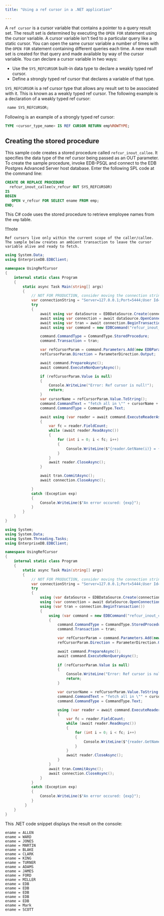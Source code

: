 ```yaml
---
title: "Using a ref cursor in a .NET application"

---
```


<div id="using_a_ref_cursor_in_a_net_application" class="registered_link"></div>

A `ref cursor` is a cursor variable that contains a pointer to a query result set. The result set is determined by executing the `OPEN FOR` statement using the cursor variable. A cursor variable isn't tied to a particular query like a static cursor. You can open the same cursor variable a number of times with the `OPEN FOR` statement containing different queries each time. A new result set is created for that query and made available by way of the cursor variable. You can declare a cursor variable in two ways:

-   Use the `SYS_REFCURSOR` built-in data type to declare a weakly typed ref cursor.
-   Define a strongly typed ref cursor that declares a variable of that type.

`SYS_REFCURSOR` is a ref cursor type that allows any result set to be associated with it. This is known as a weakly typed ref cursor. The following example is a declaration of a weakly typed ref cursor:

```sql
 name SYS_REFCURSOR;
```

Following is an example of a strongly typed ref cursor:

```sql
TYPE <cursor_type_name> IS REF CURSOR RETURN emp%ROWTYPE;
```

## Creating the stored procedure

This sample code creates a stored procedure called `refcur_inout_callee`. It specifies the data type of the ref cursor being passed as an OUT parameter. To create the sample procedure, invoke EDB-PSQL and connect to the EDB Postgres Advanced Server host database. Enter the following SPL code at the command line:

```sql
CREATE OR REPLACE PROCEDURE
  refcur_inout_callee(v_refcur OUT SYS_REFCURSOR)
IS
BEGIN
   OPEN v_refcur FOR SELECT ename FROM emp;
END;
```

This C# code uses the stored procedure to retrieve employee names from the `emp` table.

!!!note

    Ref cursors live only within the current scope of the caller/callee. The sample below creates an ambient transaction to leave the cursor variable alive and ready to fetch.


<TabContainer syncKey="sample">
<Tab title=".NET">

```csharp
using System.Data;
using EnterpriseDB.EDBClient;

namespace UsingRefCursor
{
    internal static class Program
    {
        static async Task Main(string[] args)
        {
            // NOT FOR PRODUCTION, consider moving the connection string in a configuration file
            var connectionString = "Server=127.0.0.1;Port=5444;User Id=enterprisedb;Password=edb;Database=edb";
            try
            {
                await using var dataSource = EDBDataSource.Create(connectionString);
                await using var connection = await dataSource.OpenConnectionAsync();
                await using var tran = await connection.BeginTransactionAsync();
                await using var command = new EDBCommand("refcur_inout_callee", connection);

                command.CommandType = CommandType.StoredProcedure;
                command.Transaction = tran;

                var refCursorParam = command.Parameters.Add(new EDBParameter("refCursor", EDBTypes.EDBDbType.Refcursor));
                refCursorParam.Direction = ParameterDirection.Output;

                await command.PrepareAsync();
                await command.ExecuteNonQueryAsync();

                if (refCursorParam.Value is null)
                {
                    Console.WriteLine("Error: Ref cursor is null!");
                    return;
                }
                var cursorName = refCursorParam.Value.ToString();
                command.CommandText = "fetch all in \"" + cursorName + "\"";
                command.CommandType = CommandType.Text;

                await using (var reader = await command.ExecuteReaderAsync())
                {
                    var fc = reader.FieldCount;
                    while (await reader.ReadAsync())
                    {
                        for (int i = 0; i < fc; i++)
                        {
                            Console.WriteLine($"{reader.GetName(i)} = {reader.GetString(i)}");
                        }
                    }
                    await reader.CloseAsync();
                }

                await tran.CommitAsync();
                await connection.CloseAsync();

            }
            catch (Exception exp)
            {
                Console.WriteLine($"An error occured: {exp}");
            }
        }
    }
}
```

</Tab>
<Tab title=".NET Framework">

```csharp
using System;
using System.Data;
using System.Threading.Tasks;
using EnterpriseDB.EDBClient;

namespace UsingRefCursor
{
    internal static class Program
    {
        static async Task Main(string[] args)
        {
            // NOT FOR PRODUCTION, consider moving the connection string in a configuration file
            var connectionString = "Server=127.0.0.1;Port=5444;User Id=enterprisedb;Password=edb;Database=edb";
            try
            {
                using (var dataSource = EDBDataSource.Create(connectionString))
                using (var connection = await dataSource.OpenConnectionAsync())
                using (var tran = connection.BeginTransaction())
                {
                    using (var command = new EDBCommand("refcur_inout_callee", connection))
                    {
                        command.CommandType = CommandType.StoredProcedure;
                        command.Transaction = tran;

                        var refCursorParam = command.Parameters.Add(new EDBParameter("refCursor", EDBTypes.EDBDbType.Refcursor));
                        refCursorParam.Direction = ParameterDirection.Output;

                        await command.PrepareAsync();
                        await command.ExecuteNonQueryAsync();
                        
                        if (refCursorParam.Value is null)
                        {
                            Console.WriteLine("Error: Ref cursor is null!");
                            return;
                        }

                        var cursorName = refCursorParam.Value.ToString();
                        command.CommandText = "fetch all in \"" + cursorName + "\"";
                        command.CommandType = CommandType.Text;

                        using (var reader = await command.ExecuteReaderAsync())
                        {
                            var fc = reader.FieldCount;
                            while (await reader.ReadAsync())
                            {
                                for (int i = 0; i < fc; i++)
                                {
                                    Console.WriteLine($"{reader.GetName(i)} = {reader.GetString(i)}");
                                }
                            }
                            await reader.CloseAsync();
                        }
                    }
                    await tran.CommitAsync();
                    await connection.CloseAsync();
                }
            }
            catch (Exception exp)
            {
                Console.WriteLine($"An error occured: {exp}");
            }
         }
    }
}
```
</Tab>
</TabContainer> 

This .NET code snippet displays the result on the console:

```text
ename = ALLEN
ename = WARD
ename = JONES
ename = MARTIN
ename = BLAKE
ename = CLARK
ename = KING
ename = TURNER
ename = ADAMS
ename = JAMES
ename = FORD
ename = MILLER
ename = EDB
ename = EDB
ename = EDB
ename = EDB
ename = EDB
ename = Mark
ename = SCOTT
```
